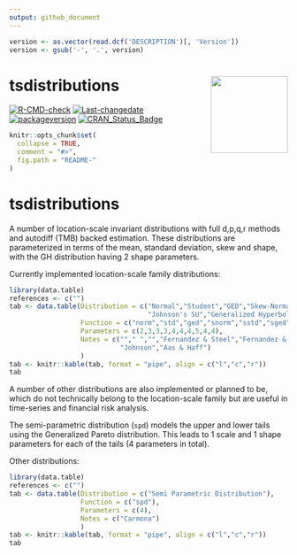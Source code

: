 ```yaml
---
output: github_document
---
```


```r
version <- as.vector(read.dcf('DESCRIPTION')[, 'Version'])
version <- gsub('-', '.', version)
```

# tsdistributions <img src="man/figures/logo.png" align="right" height="139" alt="" />
[![R-CMD-check](https://github.com/tsmodels/tsdistributions/actions/workflows/R-CMD-check.yaml/badge.svg)](https://github.com/tsmodels/tsdistributions/actions/workflows/R-CMD-check.yaml)
[![Last-changedate](https://img.shields.io/badge/last%20change-`r gsub('-', '--', Sys.Date())`-yellowgreen.svg)](/commits/master)
[![packageversion](https://img.shields.io/badge/Package%20version-`r version`-orange.svg?style=flat-square)](commits/master)
[![CRAN_Status_Badge](https://www.r-pkg.org/badges/version/tsdistributions)](https://cran.r-project.org/package=tsdistributions)


```r
knitr::opts_chunk$set(
  collapse = TRUE,
  comment = "#>",
  fig.path = "README-"
)
```

# tsdistributions
A number of location-scale invariant distributions with full d,p,q,r methods 
and autodiff (TMB) backed estimation. These distributions are parameterized in
terms of the mean, standard deviation, skew and shape, with the GH distribution 
having 2 shape parameters. 

Currently implemented location-scale family distributions:


```r
library(data.table)
references <- c("")
tab <- data.table(Distribution = c("Normal","Student","GED","Skew-Normal","Skew-Student","Skew-GED","Normal Inverse Gaussian","Generalized Hyperbolic",
                                   "Johnson's SU","Generalized Hyperbolic Skew Student"),
                  Function = c("norm","std","ged","snorm","sstd","sged","nig","gh","jsu","ghst"),
                  Parameters = c(2,3,3,3,4,4,4,5,4,4),
                  Notes = c(""," ","","Fernandez & Steel","Fernandez & Steel","Fernandez & Steel","Barndorff-Nielsen","Barndorff-Nielsen",
                            "Johnson","Aas & Haff")
                  )
tab <- knitr::kable(tab, format = "pipe", align = c("l","c","r"))
tab
```

A number of other distributions are also implemented or planned to be, which do not 
technically belong to the location-scale family but are useful in time-series and 
financial risk analysis.

The semi-parametric distribution (`spd`) models the upper and lower tails using 
the Generalized Pareto distribution. This leads to 1 scale and 1 shape parameters 
for each of the tails (4 parameters in total).


Other distributions:
```r
library(data.table)
references <- c("")
tab <- data.table(Distribution = c("Semi Parametric Distribution"),
                  Function = c("spd"),
                  Parameters = c(4),
                  Notes = c("Carmona")
                  )
tab <- knitr::kable(tab, format = "pipe", align = c("l","c","r"))
tab
```
